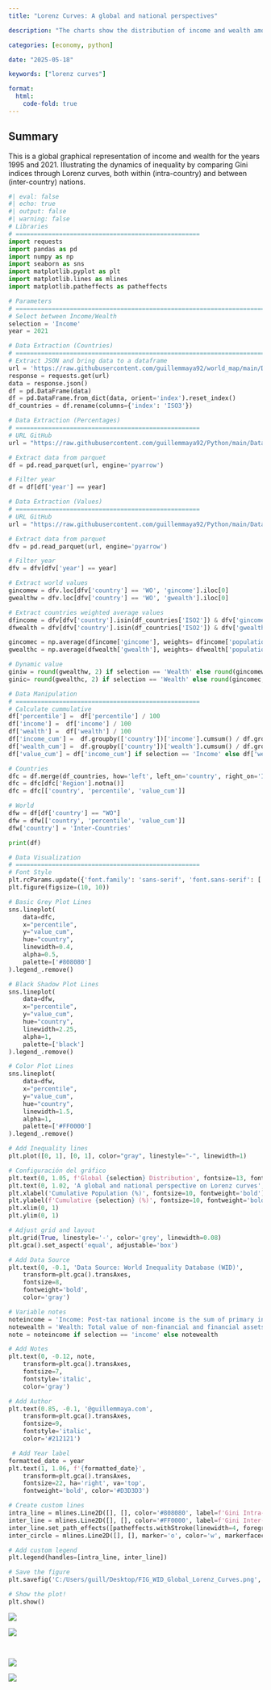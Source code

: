```yaml
---
title: "Lorenz Curves: A global and national perspectives"

description: "The charts show the distribution of income and wealth among countries and globally."

categories: [economy, python]

date: "2025-05-18"

keywords: ["lorenz curves"]

format:
  html:
    code-fold: true
---
```


## Summary

This is a global graphical representation of income and wealth for the years 1995 and 2021. Illustrating the dynamics of inequality by comparing Gini indices through Lorenz curves, both within (intra-country) and between (inter-country) nations.

```python
#| eval: false
#| echo: true
#| output: false
#| warning: false
# Libraries
# ===================================================
import requests
import pandas as pd
import numpy as np
import seaborn as sns
import matplotlib.pyplot as plt
import matplotlib.lines as mlines
import matplotlib.patheffects as patheffects

# Parameters
# =====================================================================
# Select between Income/Wealth
selection = 'Income'
year = 2021

# Data Extraction (Countries)
# =====================================================================
# Extract JSON and bring data to a dataframe
url = 'https://raw.githubusercontent.com/guillemmaya92/world_map/main/Dim_Country.json'
response = requests.get(url)
data = response.json()
df = pd.DataFrame(data)
df = pd.DataFrame.from_dict(data, orient='index').reset_index()
df_countries = df.rename(columns={'index': 'ISO3'})

# Data Extraction (Percentages)
# ===================================================
# URL GitHub
url = "https://raw.githubusercontent.com/guillemmaya92/Python/main/Data/WID_Percentiles.parquet"

# Extract data from parquet
df = pd.read_parquet(url, engine='pyarrow')

# Filter year
df = df[df['year'] == year]

# Data Extraction (Values)
# ===================================================
# URL GitHub
url = "https://raw.githubusercontent.com/guillemmaya92/Python/main/Data/WID_Values.parquet"

# Extract data from parquet
dfv = pd.read_parquet(url, engine='pyarrow')

# Filter year
dfv = dfv[dfv['year'] == year]

# Extract world values
gincomew = dfv.loc[dfv['country'] == 'WO', 'gincome'].iloc[0]
gwealthw = dfv.loc[dfv['country'] == 'WO', 'gwealth'].iloc[0]

# Extract countries weighted average values
dfincome = dfv[dfv['country'].isin(df_countries['ISO2']) & dfv['gincome'].notnull() & dfv['population'].notnull()]
dfwealth = dfv[dfv['country'].isin(df_countries['ISO2']) & dfv['gwealth'].notnull() & dfv['population'].notnull()]

gincomec = np.average(dfincome['gincome'], weights= dfincome['population'])
gwealthc = np.average(dfwealth['gwealth'], weights= dfwealth['population'])

# Dynamic value
giniw = round(gwealthw, 2) if selection == 'Wealth' else round(gincomew, 2)
ginic= round(gwealthc, 2) if selection == 'Wealth' else round(gincomec, 2)

# Data Manipulation
# ===================================================
# Calculate cummulative
df['percentile'] =  df['percentile'] / 100
df['income'] =  df['income'] / 100
df['wealth'] =  df['wealth'] / 100
df['income_cum'] =  df.groupby(['country'])['income'].cumsum() / df.groupby(['country'])['income'].transform('sum')
df['wealth_cum'] =  df.groupby(['country'])['wealth'].cumsum() / df.groupby(['country'])['wealth'].transform('sum')
df['value_cum'] = df['income_cum'] if selection == 'Income' else df['wealth_cum']

# Countries
dfc = df.merge(df_countries, how='left', left_on='country', right_on='ISO2')
dfc = dfc[dfc['Region'].notna()]
dfc = dfc[['country', 'percentile', 'value_cum']]

# World
dfw = df[df['country'] == "WO"]
dfw = dfw[['country', 'percentile', 'value_cum']]
dfw['country'] = 'Inter-Countries'

print(df)

# Data Visualization
# ===================================================
# Font Style
plt.rcParams.update({'font.family': 'sans-serif', 'font.sans-serif': ['Open Sans'], 'font.size': 10})
plt.figure(figsize=(10, 10))

# Basic Grey Plot Lines
sns.lineplot(
    data=dfc, 
    x="percentile", 
    y="value_cum", 
    hue="country",
    linewidth=0.4,
    alpha=0.5,
    palette=['#808080']
).legend_.remove()

# Black Shadow Plot Lines
sns.lineplot(
    data=dfw, 
    x="percentile", 
    y="value_cum", 
    hue="country",
    linewidth=2.25,
    alpha=1,
    palette=['black']
).legend_.remove()

# Color Plot Lines
sns.lineplot(
    data=dfw, 
    x="percentile", 
    y="value_cum", 
    hue="country",
    linewidth=1.5,
    alpha=1,
    palette=['#FF0000']
).legend_.remove()

# Add Inequality lines
plt.plot([0, 1], [0, 1], color="gray", linestyle="-", linewidth=1)

# Configuración del gráfico
plt.text(0, 1.05, f'Global {selection} Distribution', fontsize=13, fontweight='bold', ha='left', transform=plt.gca().transAxes)
plt.text(0, 1.02, 'A global and national perspective on Lorenz curves', fontsize=9, color='#262626', ha='left', transform=plt.gca().transAxes)
plt.xlabel('Cumulative Population (%)', fontsize=10, fontweight='bold')
plt.ylabel(f'Cumulative {selection} (%)', fontsize=10, fontweight='bold')
plt.xlim(0, 1)
plt.ylim(0, 1)

# Adjust grid and layout
plt.grid(True, linestyle='-', color='grey', linewidth=0.08)
plt.gca().set_aspect('equal', adjustable='box')

# Add Data Source
plt.text(0, -0.1, 'Data Source: World Inequality Database (WID)', 
    transform=plt.gca().transAxes, 
    fontsize=8,
    fontweight='bold',
    color='gray')

# Variable notes
noteincome = 'Income: Post-tax national income is the sum of primary incomes over all sectors (private and public), minus taxes.'
notewealth = 'Wealth: Total value of non-financial and financial assets held by households, minus their debts.'
note = noteincome if selection == 'income' else notewealth

# Add Notes
plt.text(0, -0.12, note, 
    transform=plt.gca().transAxes, 
    fontsize=7,
    fontstyle='italic',
    color='gray')

# Add Author
plt.text(0.85, -0.1, '@guillemmaya.com', 
    transform=plt.gca().transAxes, 
    fontsize=9,
    fontstyle='italic',
    color='#212121')

 # Add Year label
formatted_date = year
plt.text(1, 1.06, f'{formatted_date}',
    transform=plt.gca().transAxes,
    fontsize=22, ha='right', va='top',
    fontweight='bold', color='#D3D3D3')

# Create custom lines
intra_line = mlines.Line2D([], [], color='#808080', label=f'Gini Intra-Countries: {ginic}', linewidth=2)
inter_line = mlines.Line2D([], [], color='#FF0000', label=f'Gini Inter-Countries: {giniw}', linewidth=2)
inter_line.set_path_effects([patheffects.withStroke(linewidth=4, foreground='black')])
inter_circle = mlines.Line2D([], [], marker='o', color='w', markerfacecolor='#FF0000', markeredgecolor='black', markersize=8, label='Inter-Countries', linewidth=0)

# Add custom legend
plt.legend(handles=[intra_line, inter_line])

# Save the figure
plt.savefig('C:/Users/guill/Desktop/FIG_WID_Global_Lorenz_Curves.png', format='png', dpi=300, bbox_inches='tight')

# Show the plot!
plt.show()
```

::: {layout-ncol="2"}
![](income_1995.jpeg){.lightbox}

![](wealth_1995.jpeg){.lightbox}
:::

::: {style="height: 1rem;"}
:::

::: {layout-ncol="2"}
![](income_2021.jpeg){.lightbox}

![](wealth_2021.jpeg){.lightbox}
:::
